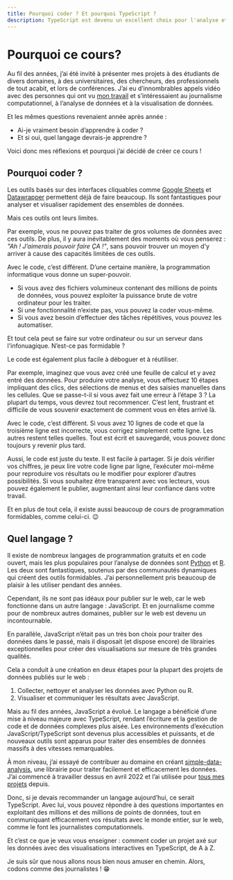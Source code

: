 ```yaml
---
title: Pourquoi coder ? Et pourquoi TypeScript ?
description: TypeScript est devenu un excellent choix pour l'analyse et la visualisation de données. Voici pourquoi.
---
```


# Pourquoi ce cours?

Au fil des années, j’ai été invité à présenter mes projets à des étudiants de divers domaines, à des universitaires, des chercheurs, des professionnels de tout acabit, et lors de conférences. J’ai eu d’innombrables appels vidéo avec des personnes qui ont vu [mon travail](https://www.naelshiab.com/portfolio) et s’intéressaient au journalisme computationnel, à l’analyse de données et à la visualisation de données.

Et les mêmes questions revenaient année après année :
- Ai-je vraiment besoin d’apprendre à coder ?
- Et si oui, quel langage devrais-je apprendre ?

Voici donc mes réflexions et pourquoi j’ai décidé de créer ce cours !

## Pourquoi coder ?

Les outils basés sur des interfaces cliquables comme [Google Sheets](https://workspace.google.com/products/sheets/) et [Datawrapper](https://www.datawrapper.de/) permettent déjà de faire beaucoup. Ils sont fantastiques pour analyser et visualiser rapidement des ensembles de données.

Mais ces outils ont leurs limites.

Par exemple, vous ne pouvez pas traiter de gros volumes de données avec ces outils. De plus, il y aura inévitablement des moments où vous penserez : *"Ah ! J’aimerais pouvoir faire ÇA !"*, sans pouvoir trouver un moyen d'y arriver à cause des capacités limitées de ces outils.

Avec le code, c’est différent. D’une certaine manière, la programmation informatique vous donne un super-pouvoir.

- Si vous avez des fichiers volumineux contenant des millions de points de données, vous pouvez exploiter la puissance brute de votre ordinateur pour les traiter.
- Si une fonctionnalité n’existe pas, vous pouvez la coder vous-même.
- Si vous avez besoin d’effectuer des tâches répétitives, vous pouvez les automatiser.

Et tout cela peut se faire sur votre ordinateur ou sur un serveur dans l'infonuagique. N’est-ce pas formidable ?

Le code est également plus facile à déboguer et à réutiliser.

Par exemple, imaginez que vous avez créé une feuille de calcul et y avez entré des données. Pour produire votre analyse, vous effectuez 10 étapes impliquant des clics, des sélections de menus et des saisies manuelles dans les cellules. Que se passe-t-il si vous avez fait une erreur à l’étape 3 ? La plupart du temps, vous devrez tout recommencer. C’est lent, frustrant et difficile de vous souvenir exactement de comment vous en êtes arrivé là.

Avec le code, c’est différent. Si vous avez 10 lignes de code et que la troisième ligne est incorrecte, vous corrigez simplement cette ligne. Les autres restent telles quelles. Tout est écrit et sauvegardé, vous pouvez donc toujours y revenir plus tard.

Aussi, le code est juste du texte. Il est facile à partager. Si je dois vérifier vos chiffres, je peux lire votre code ligne par ligne, l’exécuter moi-même pour reproduire vos résultats ou le modifier pour explorer d’autres possibilités. Si vous souhaitez être transparent avec vos lecteurs, vous pouvez également le publier, augmentant ainsi leur confiance dans votre travail.

Et en plus de tout cela, il existe aussi beaucoup de cours de programmation formidables, comme celui-ci. 😉

## Quel langage ?

Il existe de nombreux langages de programmation gratuits et en code ouvert, mais les plus populaires pour l’analyse de données sont [Python](https://www.python.org/) et [R](https://www.r-project.org/). Les deux sont fantastiques, soutenus par des communautés dynamiques qui créent des outils formidables. J’ai personnellement pris beaucoup de plaisir à les utiliser pendant des années.

Cependant, ils ne sont pas idéaux pour publier sur le web, car le web fonctionne dans un autre langage : JavaScript. Et en journalisme comme pour de nombreux autres domaines, publier sur le web est devenu un incontournable.

En parallèle, JavaScript n’était pas un très bon choix pour traiter des données dans le passé, mais il disposait (et dispose encore) de librairies exceptionnelles pour créer des visualisations sur mesure de très grandes qualités.

Cela a conduit à une création en deux étapes pour la plupart des projets de données publiés sur le web :
1. Collecter, nettoyer et analyser les données avec Python ou R.
2. Visualiser et communiquer les résultats avec JavaScript.

Mais au fil des années, JavaScript a évolué. Le langage a bénéficié d’une mise à niveau majeure avec TypeScript, rendant l’écriture et la gestion de code et de données complexes plus aisée. Les environnements d’exécution JavaScript/TypeScript sont devenus plus accessibles et puissants, et de nouveaux outils sont apparus pour traiter des ensembles de données massifs à des vitesses remarquables.

À mon niveau, j’ai essayé de contribuer au domaine en créant [simple-data-analysis](https://github.com/nshiab/simple-data-analysis), une librairie pour traiter facilement et efficacement les données. J’ai commencé à travailler dessus en avril 2022 et l’ai utilisée pour [tous mes projets](https://www.naelshiab.com/portfolio) depuis.

Donc, si je devais recommander un langage aujourd’hui, ce serait TypeScript. Avec lui, vous pouvez répondre à des questions importantes en exploitant des millions et des millions de points de données, tout en communiquant efficacement vos résultats avec le monde entier, sur le web, comme le font les journalistes computationnels.

Et c’est ce que je veux vous enseigner : comment coder un projet axé sur les données avec des visualisations interactives en TypeScript, de A à Z.

Je suis sûr que nous allons nous bien nous amuser en chemin. Alors, codons comme des journalistes ! 😁